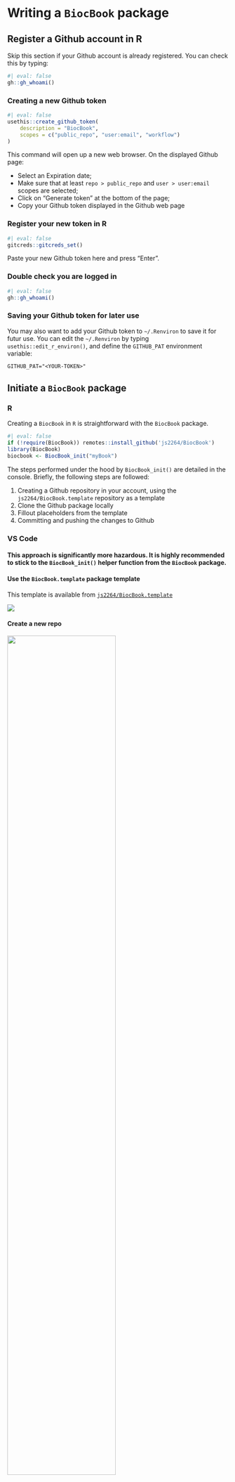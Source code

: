 # Writing a `BiocBook` package

## Register a Github account in R

::: {.callout-tip icon='true'}

Skip this section if your Github account is already 
registered. You can check this by typing: 

```r
#| eval: false
gh::gh_whoami()
```

:::

### Creating a new Github token

```r
#| eval: false
usethis::create_github_token(
    description = "BiocBook", 
    scopes = c("public_repo", "user:email", "workflow")
)
```

This command will open up a new web browser. On the displayed Github page: 

- Select an Expiration date;
- Make sure that at least `repo > public_repo` and `user > user:email` scopes are selected;
- Click on "Generate token" at the bottom of the page;
- Copy your Github token displayed in the Github web page

### Register your new token in R

```r
#| eval: false
gitcreds::gitcreds_set()
```

Paste your new Github token here and press "Enter".

### Double check you are logged in

```r
#| eval: false
gh::gh_whoami()
```

### Saving your Github token for later use 

You may also want to add your Github token to `~/.Renviron` to save it for 
futur use. You can edit the `~/.Renviron` by typing `usethis::edit_r_environ()`, 
and define the `GITHUB_PAT` environment variable: 

```txt
GITHUB_PAT="<YOUR-TOKEN>"
```

## Initiate a `BiocBook` package

::: {.panel-tabset group="tools-tabset"}

### R

Creating a `BiocBook` in `R` is straightforward with the `BiocBook` package. 

```r
#| eval: false
if (!require(BiocBook)) remotes::install_github('js2264/BiocBook')
library(BiocBook)
biocbook <- BiocBook_init("myBook")
```

The steps performed under the hood by `BiocBook_init()` are detailed in the 
console. Briefly, the following steps are followed: 

1. Creating a Github repository in your account, using the `js2264/BiocBook.template` repository as a template
2. Clone the Github package locally
3. Fillout placeholders from the template
4. Committing and pushing the changes to Github

### VS Code

::: {.callout-warning icon='true'}

#### This approach is significantly more hazardous. It is highly recommended to stick to the `BiocBook_init()` helper function from the `BiocBook` package. 

:::

#### Use the `BiocBook.template` package template {-}

This template is available from 
[`js2264/BiocBook.template`](https://github.com/js2264/BiocBook.template)

![](images/use_template.png)

#### Create a new repo {-}

![](images/new_repo.png){width="70%"}

#### Enter VS Code editor by pressing `.` {-}

![](images/github_vscode.png)

#### Fillout placeholders {-}

::: {.callout-warning icon='true'}

Three types of placeholders need to be replaced: 

1. `<Package_name>`
2. `<package_name>`
3. `<github_user>`

Four different files contain these placeholders: 

1. `/inst/assets/_book.yml`
2. `/DESCRIPTION`
3. `/index.qmd`
4. `/.github/workflows/build-and-deploy.yaml`

:::

![](images/github_edit.png)

#### Commit changes {-}

![](images/github_commit.png)

#### Clone the package to a local computer {-}

:::

## Edit new `BiocBook` chapters

- `add_chapter(biocbook, title)` is used to write new chapters; 
- `add_preamble(biocbook)` is used to add an unnumbered extra page after the Welcome 
page but before the chapters begin.

## Publishing changes

Once you are done writing pages of your new book, you should always commit 
your changes and push them to Github. 

Within R, this can be done as follows: 

```r
#| eval: false
gert::git_add(files = '.', repo = path(biocbook))
gert::git_commit(message = "publishing", repo = path(biocbook))
gert::git_push(repo = path(biocbook))
```

## Enabling `Github Pages` to be deployed

Once you have pushed a first commit to Github, you will need to enable the 
Github Pages service. 

- Go to your new `Github` repository;
- Open the "Settings" tab;
- On the leftside bar, clik on the "Pages" tab;
- Select the `gh-pages` branch and the `/docs` folder to deploy your Github Pages.

![](images/gh_pages.png)

## Writing features 

### Executing code

It's super easy to execute actual code from any `BiocBook` page when rendering the `BiocBook` website. 

#### `R` code

`R` code can be executed and rendered: 

```r
utils::packageVersion("BiocVersion")
```

#### `bash` code

`bash` code can also be executed and rendered: 

```sh
find ../ -name "*.qmd"
```

<!-- 
#### `python` code

Finally, `python` code can also be executed and rendered: 

```python
#| eval: false
import os
os.getcwd()
```

For the rendering of `python` code, you will be limited to 
the `python` packages installed in the Github worker. These packages can be 
listed in the `inst/assets/requirements.txt` file, e.g.: 

```txt
#| eval: false
numpy
pandas >= 2.0.0
```
 -->

### Adding references

References can be listed as `.bib` entries in the bibliography file located in 
`inst/assets/bibliography.bib`. The references can be added in-line using the @ notation, 
e.g. by typing **\@serizay2023**, this will insert the following reference: **@serizay2023**. 
